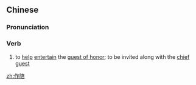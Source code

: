 ==Chinese==
{{zh-forms}}

===Pronunciation===
{{zh-pron
|m=zuòpéi
|c=zok3 pui4
|mn=qz,xm,zz:chok-pôe
|cat=verb
}}

===Verb===
{{zh-verb}}

# to [[help]] [[entertain]] the [[guest of honor]]; to be invited along with the [[chief]] [[guest]]

[[zh:作陪]]